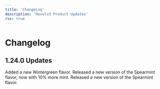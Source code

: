 ```yaml
---
title: 'ChangeLog'
description: 'Revolv3 Product Updates'
rss: true
---
```


# Changelog
## 1.24.0 Updates
<Update label="March 2026" description="v0.0.10">
  Added a new Wintergreen flavor. Released a new version of the Spearmint flavor, now with 10% more mint.
</Update>
<Update label="February 2026" description="v0.0.09">
  Released a new version of the Spearmint flavor.
</Update>

<May />
  